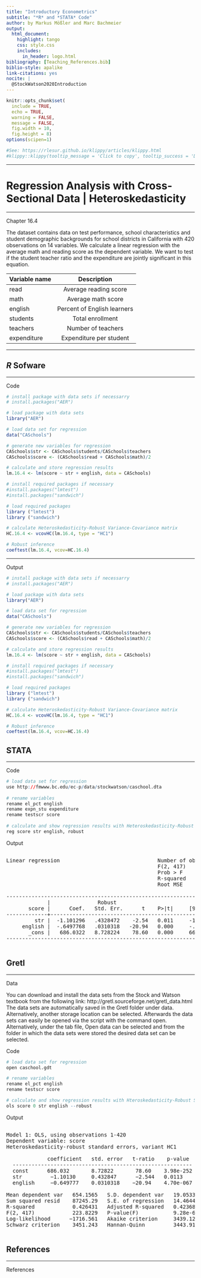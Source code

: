 ---
title: "Introductory Econometrics"
subtitle: "*R* and *STATA* Code"
author: by Markus Mößler and Marc Bachmeier
output:
  html_document:
    highlight: tango
    css: style.css
    includes:
      in_header: logo.html
bibliography: [Teaching_References.bib]
biblio-style: apalike
link-citations: yes
nocite: | 
  @StockWatson2020Introduction
---

<!--..........................................................................-->
<!--..........................................................................-->

```{r,include=FALSE}
knitr::opts_chunk$set(
  include = TRUE,
  echo = TRUE,
  warning = FALSE,
  message = FALSE,
  fig.width = 10,
  fig.height = 8)
options(scipen=1)
```

```{r,klippy, echo=FALSE, include=TRUE}
#See: https://rlesur.github.io/klippy/articles/klippy.html
#klippy::klippy(tooltip_message = 'Click to copy', tooltip_success = 'Done', position = c('top', 'right'))
```

<!--..........................................................................-->
<!--..........................................................................-->

<hr />

<!--..........................................................................-->
# Regression Analysis with Cross-Sectional Data | Heteroskedasticity {.tabset .tabset-fade}
<!--..........................................................................-->

<hr />

<p class="head01">
Chapter 16.4
</p>

The dataset contains data on test performance, school characteristics and student demographic backgrounds for school districts in California with 420 observations on 14 variables. We calculate a linear regression with the average math and reading score as the dependent variable. We want to test if the student teacher ratio and the expenditure are jointly significant in this equation.


| Variable name | Description   |
| ------------- |:-----------------------:|
| read          | Average reading score |
| math          | Average math score      |
| english       | Percent of English learners      |
| students      | Total enrollment      |
| teachers      | Number of teachers   |
| expenditure   | Expenditure per student   |


<hr />

<!--..........................................................................-->
## *R* Sofware {.tabset .tabset-fade}
<!--..........................................................................-->

<hr />

<p class="head02">
Code 
</p>

```{r,results='hide'}
# install package with data sets if necessarry 
# install.packages("AER")

# load package with data sets
library("AER")

# load data set for regression
data("CASchools")

# generate new variables for regression
CASchools$str <- CASchools$students/CASchools$teachers       
CASchools$score <- (CASchools$read + CASchools$math)/2

# calculate and store regression results
lm.16.4 <- lm(score ~ str + english, data = CASchools)

# install required packages if necessary
#install.packages("lmtest")
#install.packages("sandwich")

# load required packages 
library ("lmtest")
library ("sandwich")

# calculate Heteroskedasticity-Robust Variance-Covariance matrix
HC.16.4 <- vcovHC(lm.16.4, type = "HC1")

# Robust inference
coeftest(lm.16.4, vcov=HC.16.4)
```

<hr />

<p class="head02">
Output 
</p>

```{r,echo=FALSE}
# install package with data sets if necessarry 
# install.packages("AER")

# load package with data sets
library("AER")

# load data set for regression
data("CASchools")

# generate new variables for regression
CASchools$str <- CASchools$students/CASchools$teachers       
CASchools$score <- (CASchools$read + CASchools$math)/2

# calculate and store regression results
lm.16.4 <- lm(score ~ str + english, data = CASchools)

# install required packages if necessary
#install.packages("lmtest")
#install.packages("sandwich")

# load required packages 
library ("lmtest")
library ("sandwich")

# calculate Heteroskedasticity-Robust Variance-Covariance matrix
HC.16.4 <- vcovHC(lm.16.4, type = "HC1")

# Robust inference
coeftest(lm.16.4, vcov=HC.16.4)
```

<!--..........................................................................-->
## STATA {.tabset .tabset-fade}
<!--..........................................................................-->

<hr />

<p class="head02">
Code 
</p>

```{r,eval=FALSE}
# load data set for regression
use http://fmwww.bc.edu/ec-p/data/stockwatson/caschool.dta
 
# rename variables
rename el_pct english
rename expn_stu expenditure
rename testscr score
 
# calculate and show regression results with Heteroskedasticity-Robust Standard Errors
reg score str english, robust
```

<p class="head02">
Output 
</p>


<pre>

Linear regression                               Number of obs     =        420
                                                F(2, 417)         =     223.82
                                                Prob > F          =     0.0000
                                                R-squared         =     0.4264
                                                Root MSE          =     14.464

------------------------------------------------------------------------------
             |               Robust
       score |      Coef.   Std. Err.      t    P>|t|     [95% Conf. Interval]
-------------+----------------------------------------------------------------
         str |  -1.101296   .4328472    -2.54   0.011     -1.95213   -.2504616
     english |  -.6497768   .0310318   -20.94   0.000     -.710775   -.5887786
       _cons |   686.0322   8.728224    78.60   0.000     668.8754     703.189
------------------------------------------------------------------------------

</pre>


<!--..........................................................................-->
## Gretl {.tabset .tabset-fade}
<!--..........................................................................-->

<hr />

<p class="head02">
Data
</p>

You can download and install the data sets from the Stock and Watson textbook from the following link: 
http://gretl.sourceforge.net/gretl_data.html \
The data sets are automatically saved in the Gretl folder under data. Alternatively, another storage location can be selected. Afterwards the data sets can easily be opened via the script with the command open. Alternatively, under the tab file, Open data can be selected and from the folder in which the data sets were stored the desired data set can be selected.

<p class="head02">
Code 
</p>

```{r,eval=FALSE}
# load data set for regression
open caschool.gdt

# rename variables
rename el_pct english
rename testscr score

# calculate and show regression results with Hteroskedasticity-Robust Standard Errors
ols score 0 str english --robust
```

<p class="head02">
Output 
</p>


<pre>

Model 1: OLS, using observations 1-420
Dependent variable: score
Heteroskedasticity-robust standard errors, variant HC1

             coefficient   std. error   t-ratio    p-value 
  ---------------------------------------------------------
  const      686.032       8.72822       78.60    3.98e-252 ***
  str         −1.10130     0.432847      −2.544   0.0113    **
  english     −0.649777    0.0310318    −20.94    4.70e-067 ***

Mean dependent var   654.1565   S.D. dependent var   19.05335
Sum squared resid    87245.29   S.E. of regression   14.46448
R-squared            0.426431   Adjusted R-squared   0.423680
F(2, 417)            223.8229   P-value(F)           9.28e-67
Log-likelihood      −1716.561   Akaike criterion     3439.123
Schwarz criterion    3451.243   Hannan-Quinn         3443.913

</pre>



<!--..........................................................................-->
<!--..........................................................................-->

## References

<hr />

<p class="head01">
References
</p>

<!--##########################################################################-->
<!-- THIS IS THE END --> 
<script>
var coll = document.getElementsByClassName("collapsible01");
var i;

for (i = 0; i < coll.length; i++) {
  coll[i].addEventListener("click", function() {
    this.classList.toggle("active");
    var content = this.nextElementSibling;
    if (content.style.display === "block") {
      content.style.display = "none";
    } else {
      content.style.display = "block";
    }
  });
}
</script>

<script>
var coll = document.getElementsByClassName("collapsible02");
var i;

for (i = 0; i < coll.length; i++) {
  coll[i].addEventListener("click", function() {
    this.classList.toggle("active");
    var content = this.nextElementSibling;
    if (content.style.display === "block") {
      content.style.display = "none";
    } else {
      content.style.display = "block";
    }
  });
}
</script>